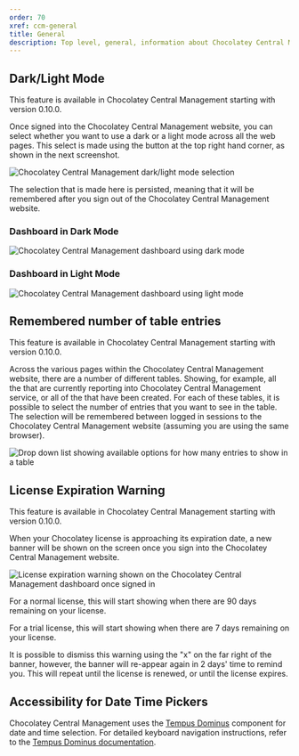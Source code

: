 ```yaml
---
order: 70
xref: ccm-general
title: General
description: Top level, general, information about Chocolatey Central Management Website functionality
---
```


## Dark/Light Mode

<Callout type="info">
    This feature is available in Chocolatey Central Management starting with version 0.10.0.
</Callout>

Once signed into the Chocolatey Central Management website, you can select whether you want to use a dark or a light mode across all the web pages.  This select is made using the button at the top right hand corner, as shown in the next screenshot.

![Chocolatey Central Management dark/light mode selection](https://img.chocolatey.org/docs/ccm-playwright/dashboard/dropdown-menu-theme-toggle.png)

The selection that is made here is persisted, meaning that it will be remembered after you sign out of the Chocolatey Central Management website.

### Dashboard in Dark Mode

![Chocolatey Central Management dashboard using dark mode](https://img.chocolatey.org/docs/ccm-playwright/dashboard/dark-mode.png)

### Dashboard in Light Mode

![Chocolatey Central Management dashboard using light mode](https://img.chocolatey.org/docs/ccm-playwright/dashboard/light-mode.png)

## Remembered number of table entries

<Callout type="info">
    This feature is available in Chocolatey Central Management starting with version 0.10.0.
</Callout>

Across the various pages within the Chocolatey Central Management website, there are a number of different tables. Showing, for example, all the <Xref title="Computers" value="ccm-computers" /> that are currently reporting into Chocolatey Central Management service, or all of the <Xref title="Deployment Plans" value="ccm-deployments" /> that have been created.  For each of these tables, it is possible to select the number of entries that you want to see in the table.  The selection will be remembered between logged in sessions to the Chocolatey Central Management website (assuming you are using the same browser).

![Drop down list showing available options for how many entries to show in a table](https://img.chocolatey.org/docs/ccm-playwright/computers/dropdown-number-of-table-entries.png)

## License Expiration Warning

<Callout type="info">
    This feature is available in Chocolatey Central Management starting with version 0.10.0.
</Callout>

When your Chocolatey license is approaching its expiration date, a new banner will be shown on the <Xref title="Dashboard" value="ccm-dashboard" /> screen once you sign into the Chocolatey Central Management website.

![License expiration warning shown on the Chocolatey Central Management dashboard once signed in](https://img.chocolatey.org/docs/ccm-playwright/dashboard/alert-license-expiring.png)

For a normal license, this will start showing when there are 90 days remaining on your license.

For a trial license, this will start showing when there are 7 days remaining on your license.

It is possible to dismiss this warning using the "x" on the far right of the banner, however, the banner will re-appear again in 2 days' time to remind you.  This will repeat until the license is renewed, or until the license expires.

## Accessibility for Date Time Pickers

Chocolatey Central Management uses the [Tempus Dominus](https://getdatepicker.com) component for date and time selection. For detailed keyboard navigation instructions, refer to the [Tempus Dominus documentation](https://getdatepicker.com/6/options/keyboard-navigation.html). 
